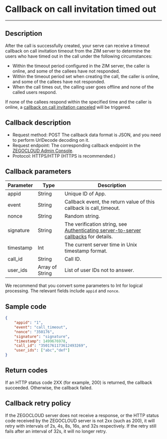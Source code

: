 
# Callback on call invitation timed out

- - -

## Description

After the call is successfully created, your serve can receive a timeout callback on call invitation timeout from the ZIM server to determine the users who have timed out in the call under the following circumstances:
- Within the timeout period configured in the ZIM server, the caller is online, and some of the callees have not responded.
- Within the timeout period set when creating the call, the caller is online, and some of the callees have not responded.
- When the call times out, the calling user goes offline and none of the called users respond.

<Note title="Note">

If none of the callees respond within the specified time and the caller is online, a [callback on call invitation canceled](./Call%20invitation%20canceled.mdx) will be triggered.
</Note>

## Callback description

- Request method: POST
  <Note title="Note">
  The callback data format is JSON, and you need to perform UrlDecode decoding on it.
  </Note>
- Request endpoint: The corresponding callback endpoint in the [ZEGOCLOUD Admin Console](https://console.zegocloud.com). 
- Protocol: HTTPS/HTTP (HTTPS is recommended.)

## Callback parameters

| Parameter | Type | Description |
| -- | -- | -- |
| appid | String | Unique ID of App. |
| event | String | Callback event, the return value of this callback is call_timeout. |
| nonce | String | Random string. |
| signature | String | The verification string, see [Authenticating server-to-server callbacks](./Authenticating%20server-to-server%20callbacks.mdx) for details. |
| timestamp | Int | The current server time in Unix timestamp format. |
| call_id | String | Call ID. |
| user_ids | Array of String | List of user IDs not to answer. |

<Note title="Note">

We recommend that you convert some parameters to Int for logical processing. The relevant fields include `appid` and `nonce`.
</Note>

## Sample code

```json
{
    "appid": "1",
    "event": "call_timeout",
    "nonce": "350176",
    "signature": "signature",
    "timestamp": 1499676978,
    "call_id": "3501761173612493269",
    "user_ids": ["abc","def"]
}
```

## Return codes

If an HTTP status code 2XX (for example, 200) is returned, the callback succeeded. Otherwise, the callback failed.

## Callback retry policy

If the ZEGOCLOUD server does not receive a response, or the HTTP status code received by the ZEGOCLOUD server is not 2xx (such as 200), it will retry with intervals of 2s, 4s, 8s, 16s, and 32s respectively. If the retry still fails after an interval of 32s, it will no longer retry.
